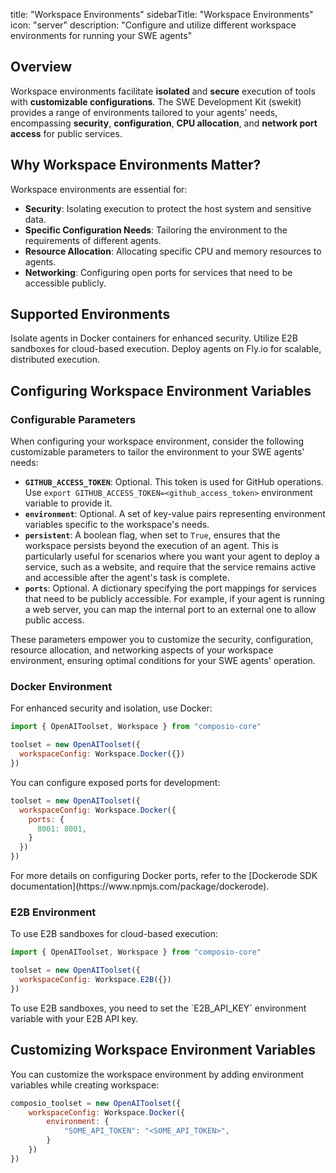 title: "Workspace Environments"
sidebarTitle: "Workspace Environments"
icon: "server"
description: "Configure and utilize different workspace environments for running your SWE agents"

## Overview

Workspace environments facilitate **isolated** and **secure** execution of tools with **customizable configurations**. The SWE Development Kit (swekit) provides a range of environments tailored to your agents' needs, encompassing **security**, **configuration**, **CPU allocation**, and **network port access** for public services.

## Why Workspace Environments Matter?

Workspace environments are essential for:
- **Security**: Isolating execution to protect the host system and sensitive data.
- **Specific Configuration Needs**: Tailoring the environment to the requirements of different agents.
- **Resource Allocation**: Allocating specific CPU and memory resources to agents.
- **Networking**: Configuring open ports for services that need to be accessible publicly.

## Supported Environments

<CardGroup cols={2}>
  <Card
    title="Docker"
    icon="docker"
    href="#docker-environment"
  >
    Isolate agents in Docker containers for enhanced security.
  </Card>
  <Card
    title="E2B"
    icon="cloud"
    href="#e2b-environment"
  >
    Utilize E2B sandboxes for cloud-based execution.
  </Card>
  <Card
    title="Fly.io (Coming Soon)"
    icon="plane"
    disabled="true"
  >
    Deploy agents on Fly.io for scalable, distributed execution.
  </Card>
</CardGroup>

## Configuring Workspace Environment Variables

### Configurable Parameters

When configuring your workspace environment, consider the following customizable parameters to tailor the environment to your SWE agents' needs:

- **`GITHUB_ACCESS_TOKEN`**: Optional. This token is used for GitHub operations. Use `export GITHUB_ACCESS_TOKEN=<github_access_token>` environment variable to provide it.
- **`environment`**: Optional. A set of key-value pairs representing environment variables specific to the workspace's needs.
- **`persistent`**: A boolean flag, when set to `True`, ensures that the workspace persists beyond the execution of an agent. This is particularly useful for scenarios where you want your agent to deploy a service, such as a website, and require that the service remains active and accessible after the agent's task is complete.
- **`ports`**: Optional. A dictionary specifying the port mappings for services that need to be publicly accessible. For example, if your agent is running a web server, you can map the internal port to an external one to allow public access.

These parameters empower you to customize the security, configuration, resource allocation, and networking aspects of your workspace environment, ensuring optimal conditions for your SWE agents' operation.

### Docker Environment

For enhanced security and isolation, use Docker:
<CodeGroup>
  ```javascript Docker Environment
import { OpenAIToolset, Workspace } from "composio-core"

toolset = new OpenAIToolset({
    workspaceConfig: Workspace.Docker({})
})
```
</CodeGroup>

You can configure exposed ports for development:
<CodeGroup>
```javascript Opening ports on Docker for web apps
toolset = new OpenAIToolset({
  workspaceConfig: Workspace.Docker({
    ports: {
      8001: 8001,
    }
  })
})
```
</CodeGroup>
<Info>
  For more details on configuring Docker ports, refer to the [Dockerode SDK documentation](https://www.npmjs.com/package/dockerode).
</Info>

### E2B Environment

To use E2B sandboxes for cloud-based execution:
<CodeGroup>
  ```javascript E2B Environment
import { OpenAIToolset, Workspace } from "composio-core"

toolset = new OpenAIToolset({
    workspaceConfig: Workspace.E2B({})
})
```
</CodeGroup>

<Warning>
  To use E2B sandboxes, you need to set the `E2B_API_KEY` environment variable with your E2B API key.
</Warning>

## Customizing Workspace Environment Variables

You can customize the workspace environment by adding environment variables while creating workspace:
<CodeGroup>
``` javascript Add environment variables to workspace
composio_toolset = new OpenAIToolset({
    workspaceConfig: Workspace.Docker({
        environment: {
            "SOME_API_TOKEN": "<SOME_API_TOKEN>",
        }
    })
})
```